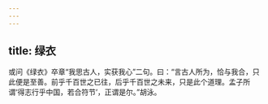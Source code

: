 ```yaml
---
---
---
```

title: 绿衣
---







或问《绿衣》卒章“我思古人，实获我心”二句。曰：“言古人所为，恰与我合，只此便是至善。前乎千百世之已往，后乎千百世之未来，只是此个道理。孟子所谓‘得志行乎中国，若合符节’，正谓是尔。”胡泳。